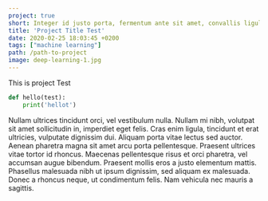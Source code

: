 ```yaml
---
project: true
short: Integer id justo porta, fermentum ante sit amet, convallis ligula. Nullam quam justo, semper vitae consectetur in, interdum et quam. Sed vel aliquam quam. Nam in consequat erat. Nam vel eros justo. Sed id egestas purus. In hendrerit augue mauris, ut ullamcorper nulla vulputate in.
title: 'Project Title Test'
date: 2020-02-25 18:03:45 +0200
tags: ["machine learning"]
path: /path-to-project
image: deep-learning-1.jpg
---
```


This is project Test
```python
def hello(test):
    print('hellot')
```
Nullam ultrices tincidunt orci, vel vestibulum nulla. Nullam mi nibh, volutpat sit amet sollicitudin in, imperdiet eget felis. Cras enim ligula, tincidunt et erat ultricies, vulputate dignissim dui. Aliquam porta vitae lectus sed auctor. Aenean pharetra magna sit amet arcu porta pellentesque. Praesent ultrices vitae tortor id rhoncus. Maecenas pellentesque risus et orci pharetra, vel accumsan augue bibendum. Praesent mollis eros a justo elementum mattis. Phasellus malesuada nibh ut ipsum dignissim, sed aliquam ex malesuada. Donec a rhoncus neque, ut condimentum felis. Nam vehicula nec mauris a sagittis.